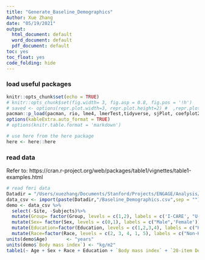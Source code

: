 ```yaml
---
title: "Generate_Baseline_Demographics"
Author: Xue Zhang
date: "05/19/2021"
output:
  html_document: default
  word_document: default
  pdf_document: default
toc: yes
toc_float: yes
code_folding: hide
---
```



### load useful packages
```r
knitr::opts_chunk$set(echo = TRUE)
# knitr::opts_chunk$set(fig.width= 3, fig.asp = 0.8, fig.pos = '!h') 
# saved <- options(repr.plot.width=3, repr.plot.height=2) #  ,repr.plot.asp = 0.8
pacman::p_load(pacman, rio, lme4, lmerTest,tidyverse, sjPlot, coefplot2, performance, see, broom.mixed, kableExtra, janitor, ggeffects, dplyr, gridExtra, qqplotr, emmeans, pbkrtest, knitr,ggpubr, here, table1, psych, rstatix)
options(kableExtra.auto_format = TRUE)
# options(knitr.table.format = 'markdown')

# use here from the here package
here <- here::here
```

### read data
Refer to: https://cran.r-project.org/web/packages/table1/vignettes/table1-examples.html

```r
# read fmri data
Datadir = "/Users/xuezhang/Documents/Stanford/Projects/ENGAGE/Analysis/engage/CSV"
data_csv <- import(paste(Datadir,"/Baseline_Demographics.csv",sep = ""))
demo <- data_csv %>%
  select(-Site, -Subjects)%>%
  mutate(Group= factor(Group, levels = c(1,2), labels = c('I-CARE', "U-CARE"))) %>%
  mutate(Sex= factor(Sex, levels = c(0,1), labels = c("Male",'Female'))) %>%
  mutate(Education=factor(Education, levels = c(1,2,3,4), labels = c("High school graduate or GED", "Some college", "Undergraduate degree",  "Graduate level work or degree"))) %>%
  mutate(Race=factor(Race, levels = c(2, 3, 4, 1, 5), labels = c("Non-Hispanic White", "Black", "Asian/Pacific Islander", "Hispanic", "Other or not reported")))
units(demo$Age)       <- "years"
units(demo$`Body mass index`) <- "kg/m2"
table1(~ Age + Sex + Race + Education + `Body mass index` + `20-item Depression Symptom Checklist score` + `9-item Patient Health Questionnaire` + `7-Item Generalised Anxiety Disorder scale score` + `SPSI_Rawscore` | Group, data=demo, overall="Total")

```